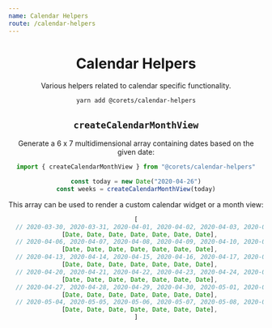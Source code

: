 ```yaml
---
name: Calendar Helpers
route: /calendar-helpers
---
```



<Header repository="calendar-helpers" />

# Calendar Helpers

Various helpers related to calendar specific functionality.

```bash
yarn add @corets/calendar-helpers
```

## `createCalendarMonthView`

Generate a 6 x 7 multidimensional array containing dates based on the given date:

```ts
import { createCalendarMonthView } from "@corets/calendar-helpers"

const today = new Date("2020-04-26")
const weeks = createCalendarMonthView(today)
```

This array can be used to render a custom calendar widget or a month view:

```ts
[
  // 2020-03-30, 2020-03-31, 2020-04-01, 2020-04-02, 2020-04-03, 2020-04-04, 2020-04-05
  [Date, Date, Date, Date, Date, Date, Date],
  // 2020-04-06, 2020-04-07, 2020-04-08, 2020-04-09, 2020-04-10, 2020-04-11, 2020-04-12
  [Date, Date, Date, Date, Date, Date, Date],
  // 2020-04-13, 2020-04-14, 2020-04-15, 2020-04-16, 2020-04-17, 2020-04-18, 2020-04-19
  [Date, Date, Date, Date, Date, Date, Date],
  // 2020-04-20, 2020-04-21, 2020-04-22, 2020-04-23, 2020-04-24, 2020-04-25, 2020-04-26
  [Date, Date, Date, Date, Date, Date, Date],
  // 2020-04-27, 2020-04-28, 2020-04-29, 2020-04-30, 2020-05-01, 2020-05-02, 2020-05-03
  [Date, Date, Date, Date, Date, Date, Date],
  // 2020-05-04, 2020-05-05, 2020-05-06, 2020-05-07, 2020-05-08, 2020-05-09, 2020-05-10
  [Date, Date, Date, Date, Date, Date, Date],
]
```
